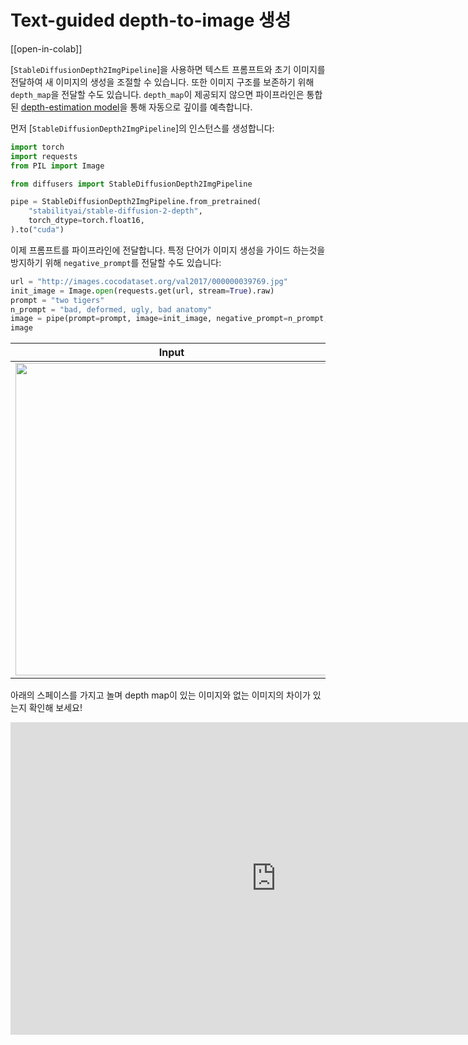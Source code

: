<!--Copyright 2023 The HuggingFace Team. All rights reserved.

Licensed under the Apache License, Version 2.0 (the "License"); you may not use this file except in compliance with
the License. You may obtain a copy of the License at

http://www.apache.org/licenses/LICENSE-2.0

Unless required by applicable law or agreed to in writing, software distributed under the License is distributed on
an "AS IS" BASIS, WITHOUT WARRANTIES OR CONDITIONS OF ANY KIND, either express or implied. See the License for the
specific language governing permissions and limitations under the License.
-->

# Text-guided depth-to-image 생성

[[open-in-colab]]

[`StableDiffusionDepth2ImgPipeline`]을 사용하면 텍스트 프롬프트와 초기 이미지를 전달하여 새 이미지의 생성을 조절할 수 있습니다. 또한 이미지 구조를 보존하기 위해 `depth_map`을 전달할 수도 있습니다. `depth_map`이 제공되지 않으면 파이프라인은 통합된 [depth-estimation model](https://github.com/isl-org/MiDaS)을 통해 자동으로 깊이를 예측합니다.


먼저 [`StableDiffusionDepth2ImgPipeline`]의 인스턴스를 생성합니다:

```python
import torch
import requests
from PIL import Image

from diffusers import StableDiffusionDepth2ImgPipeline

pipe = StableDiffusionDepth2ImgPipeline.from_pretrained(
    "stabilityai/stable-diffusion-2-depth",
    torch_dtype=torch.float16,
).to("cuda")
```

이제 프롬프트를 파이프라인에 전달합니다. 특정 단어가 이미지 생성을 가이드 하는것을 방지하기 위해 `negative_prompt`를 전달할 수도 있습니다:

```python
url = "http://images.cocodataset.org/val2017/000000039769.jpg"
init_image = Image.open(requests.get(url, stream=True).raw)
prompt = "two tigers"
n_prompt = "bad, deformed, ugly, bad anatomy"
image = pipe(prompt=prompt, image=init_image, negative_prompt=n_prompt, strength=0.7).images[0]
image
```

| Input                                                                           | Output                                                                                                                                |
|---------------------------------------------------------------------------------|---------------------------------------------------------------------------------------------------------------------------------------|
| <img src="https://huggingface.co/datasets/huggingface/documentation-images/resolve/main/diffusers/coco-cats.png" width="500"/> | <img src="https://huggingface.co/datasets/huggingface/documentation-images/resolve/main/diffusers/depth2img-tigers.png" width="500"/> |

아래의 스페이스를 가지고 놀며 depth map이 있는 이미지와 없는 이미지의 차이가 있는지 확인해 보세요!

<iframe
	src="https://radames-stable-diffusion-depth2img.hf.space"
	frameborder="0"
	width="850"
	height="500"
></iframe>
